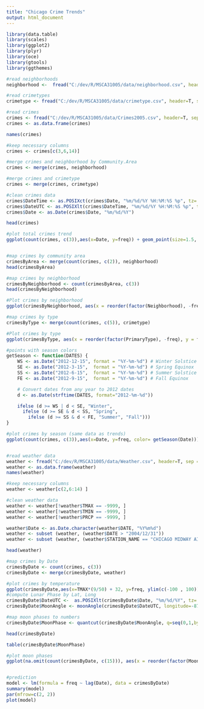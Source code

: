 ```yaml
---
title: "Chicago Crime Trends"
output: html_document
---
```


```r

library(data.table)
library(scales)
library(ggplot2)
library(plyr)
library(oce)
library(gtools)
library(ggthemes)

#read neighborhoods
neighborhood <-  fread("C:/dev/R/MSCA31005/data/neighborhood.csv", header=T, sep = ",")

#read crimetypes
crimetype <- fread("C:/dev/R/MSCA31005/data/crimetype.csv", header=T, sep = ",")

#read crimes  
crimes <- fread("C:/dev/R/MSCA31005/data/Crimes2005.csv", header=T, sep = ",")
crimes <- as.data.frame(crimes)

names(crimes)

#keep necessary columns
crimes <- crimes[c(3,6,14)]

#merge crimes and neighborhood by Community.Area
crimes <- merge(crimes, neighborhood)

#merge crimes and crimetype 
crimes <- merge(crimes, crimetype)

#clean crimes data
crimes$DateTime <- as.POSIXct(crimes$Date, "%m/%d/%Y %H:%M:%S %p", tz='America/Chicago')
crimes$DateUTC <- as.POSIXlt(crimes$DateTime, "%m/%d/%Y %H:%M:%S %p", tz='UTC')
crimes$Date <- as.Date(crimes$Date, "%m/%d/%Y")

head(crimes)

#plot total crimes trend
ggplot(count(crimes, c(3)),aes(x=Date, y=freq)) + geom_point(size=1.5, colour="#888888") +  stat_smooth(fill="blue", colour="darkblue", size=1.2, alpha = 0.2) + xlab("Year") + ylab ("Cases") + ggtitle("Chicago Daily Crime") + theme_solarized(base_size = 10) 


#map crimes by community area
crimesByArea <- merge(count(crimes, c(2)), neighborhood)
head(crimesByArea)

#map crimes by neighborhood
crimesByNeighborhood <- count(crimesByArea, c(3))
head(crimesByNeighborhood)

#Plot crimes by neighborhood
ggplot(crimesByNeighborhood, aes(x = reorder(factor(Neighborhood), -freq), y = freq, fill=Neighborhood)) + geom_bar(stat = "identity") + scale_alpha_discrete(range=c(0.4, 1)) + theme_solarized(base_size=10) + xlab(NULL) + ylab ("Cases") + ggtitle("Crimes by Neighborhood") + theme(axis.text.x=element_text(angle = -45, hjust = 0)) + scale_y_continuous(labels = comma)

#map crimes by type
crimesByType <- merge(count(crimes, c(5)), crimetype)

#Plot crimes by type
ggplot(crimesByType, aes(x = reorder(factor(PrimaryType), -freq), y = freq, fill=factor(Primary.Type))) + geom_bar(stat = "identity", fill="#C80815") + scale_alpha_discrete(range=c(0.4, 1)) + ggtitle("Crimes by Type") + theme_solarized(base_size=10) + xlab(NULL) + ylab ("Cases") + theme(axis.text.x=element_text(angle = -45, hjust = 0)) + scale_y_continuous(labels = comma)

#points with season colors
getSeason <- function(DATES) {
    WS <- as.Date("2012-12-15", format = "%Y-%m-%d") # Winter Solstice
    SE <- as.Date("2012-3-15",  format = "%Y-%m-%d") # Spring Equinox
    SS <- as.Date("2012-6-15",  format = "%Y-%m-%d") # Summer Solstice
    FE <- as.Date("2012-9-15",  format = "%Y-%m-%d") # Fall Equinox

    # Convert dates from any year to 2012 dates
    d <- as.Date(strftime(DATES, format="2012-%m-%d"))

    ifelse (d >= WS | d < SE, "Winter",
      ifelse (d >= SE & d < SS, "Spring",
        ifelse (d >= SS & d < FE, "Summer", "Fall")))
}

#plot crimes by season (same data as trends)
ggplot(count(crimes, c(3)),aes(x=Date, y=freq, color= getSeason(Date))) + geom_point(size = 1.5) + xlab("Year") + ylab ("Cases") + ggtitle("Chicago Daily Crime") + theme_solarized(base_size = 10) + scale_colour_discrete(name="Seasons", h = c(0, 360) + 15, c = 100, l = 65, h.start = 0, direction = 1) 


#read weather data  
weather <- fread("C:/dev/R/MSCA31005/data/Weather.csv", header=T, sep = ",", verbose = F )
weather <- as.data.frame(weather)
names(weather)

#keep necessary columns
weather <- weather[c(2,6:14) ]

#clean weather data
weather <- weather[!weather$TMAX == -9999, ]
weather <- weather[!weather$TMIN == -9999, ]
weather <- weather[!weather$PRCP == -9999, ]

weather$Date <- as.Date.character(weather$DATE, "%Y%m%d")
weather <- subset (weather, (weather$DATE > "2004/12/31")) 
weather <- subset (weather, (weather$STATION_NAME == "CHICAGO MIDWAY AIRPORT IL US")) 

head(weather)

#map crimes by Date
crimesByDate <- count(crimes, c(3))
crimesByDate <- merge(crimesByDate, weather)

#plot crimes by temperature
ggplot(crimesByDate,aes(x=TMAX*(9/50) + 32, y=freq, ylim(c(-100 , 100)))) + geom_smooth() + xlab("Max Temp.") + ylab ("Crimes") + ggtitle("Temperature Impact on Crime") + theme_solarized(base_size = 10)  
#compute Lunar Phase by Lat, Long
crimesByDate$DateUTC <-  as.POSIXlt(crimesByDate$Date, "%m/%d/%Y", tz='UTC')
crimesByDate$MoonAngle <- moonAngle(crimesByDate$DateUTC, longitude=-87.6847, latitude=41.8369)$illuminatedFraction

#map moon phases to numbers
crimesByDate$MoonPhase <- quantcut(crimesByDate$MoonAngle, q=seq(0,1,by=0.25), labels = c("No Moon", "Quarter Moon", "Third Quarter", "Full Moon"), na.rm=TRUE)

head(crimesByDate)

table(crimesByDate$MoonPhase)

#plot moon phases
ggplot(na.omit(count(crimesByDate, c(15))), aes(x = reorder(factor(MoonPhase), -freq), y = freq, fill=factor(MoonPhase))) + geom_bar(stat = "identity") + theme_solarized(base_size=10) + xlab(NULL) + ylab ("Cases") + ggtitle("Crimes by Moon Phase") + scale_y_continuous(labels = comma)


#prediction
model <- lm(formula = freq ~ lag(Date), data = crimesByDate)
summary(model)
par(mfrow=c(2, 2))
plot(model)

```